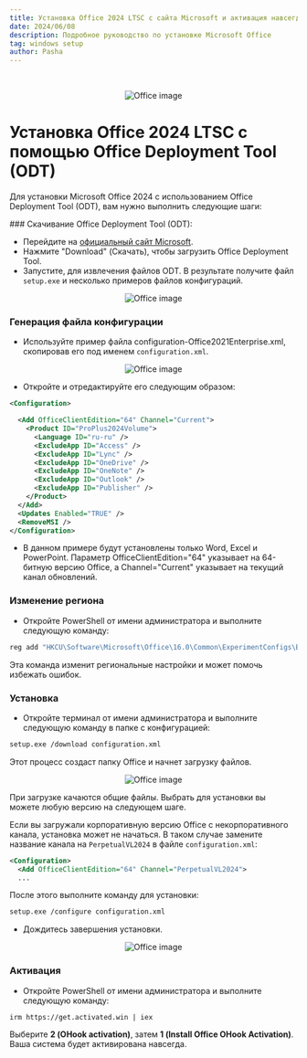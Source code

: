```yaml
---
title: Установка Office 2024 LTSC с сайта Microsoft и активация навсегда
date: 2024/06/08
description: Подробное руководство по установке Microsoft Office
tag: windows setup
author: Pasha
---
```



<br />
<p align="center" width="100%">
<Image src="/assets/microsoft-office-2024-ltsc-install/2024.png" alt="Office image" width={800} height={800} />
</p>

# Установка Office 2024 LTSC с помощью Office Deployment Tool (ODT)

Для установки Microsoft Office 2024 с использованием Office Deployment Tool (ODT), вам нужно выполнить следующие шаги:

<Steps>
### Скачивание Office Deployment Tool (ODT):

-   Перейдите на [официальный сайт Microsoft](https://www.microsoft.com/en-us/download/details.aspx?id=49117).
-   Нажмите "Download" (Скачать), чтобы загрузить Office Deployment Tool.
-   Запустите, для извлечения файлов ODT. В результате получите файл `setup.exe` и несколько примеров файлов конфигураций.

<p align="center" width="100%">
<Image src="/assets/microsoft-office-2024-ltsc-install/odt.png" alt="Office image" width={800} height={800} />
</p>

### Генерация файла конфигурации

- Используйте пример файла configuration-Office2021Enterprise.xml, скопировав его под именем `configuration.xml`.
<p align="center" width="100%">
<Image src="/assets/microsoft-office-2024-ltsc-install/config.png" alt="Office image" width={500} height={500} />
</p>

- Откройте и отредактируйте его следующим образом:

```xml
<Configuration>

  <Add OfficeClientEdition="64" Channel="Current">
    <Product ID="ProPlus2024Volume">
      <Language ID="ru-ru" />
      <ExcludeApp ID="Access" />
      <ExcludeApp ID="Lync" />
      <ExcludeApp ID="OneDrive" />
      <ExcludeApp ID="OneNote" />
      <ExcludeApp ID="Outlook" />
      <ExcludeApp ID="Publisher" />
    </Product>
  </Add>
  <Updates Enabled="TRUE" />
  <RemoveMSI />
</Configuration>
```

- В данном примере будут установлены только Word, Excel и PowerPoint. 
Параметр OfficeClientEdition="64" указывает на 64-битную версию Office, а Channel="Current" указывает на текущий канал обновлений.


### Изменение региона

- Откройте PowerShell от имени администратора и выполните следующую команду:

```powershell
reg add "HKCU\Software\Microsoft\Office\16.0\Common\ExperimentConfigs\Ecs" /v "CountryCode" /t REG_SZ /d "std::wstring|US" /f
```
Эта команда изменит региональные настройки и может помочь избежать ошибок.

### Установка

- Откройте терминал от имени администратора и выполните следующую команду в папке с конфигурацией:

```bash
setup.exe /download configuration.xml
```
Этот процесс создаст папку Office и начнет загрузку файлов.

<p align="center" width="100%">
<Image src="/assets/microsoft-office-2024-ltsc-install/folder.png" alt="Office image" width={500} height={500} />
</p>

При загрузке качаются общие файлы. 
Выбрать для установки вы можете любую версию на следующем шаге.

Если вы загружали корпоративную версию Office с некорпоративного канала, установка может не начаться. 
В таком случае замените название канала на `PerpetualVL2024` в файле `configuration.xml`:

```xml
<Configuration>
  <Add OfficeClientEdition="64" Channel="PerpetualVL2024">
  ...
```

После этого выполните команду для установки:

```bash
setup.exe /configure configuration.xml
```

- Дождитесь завершения установки.

<p align="center" width="100%">
<Image src="/assets/microsoft-office-2024-ltsc-install/download.png" alt="Office image" width={500} height={500} />
</p>

### Активация

- Откройте PowerShell от имени администратора и выполните следующую команду:

`irm https://get.activated.win | iex`

Выберите **2 (OHook activation)**, затем **1 (Install Office OHook Activation)**. 
Ваша система будет активирована навсегда.

</Steps>